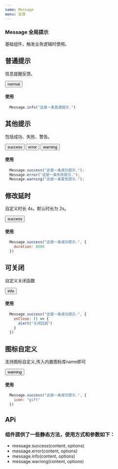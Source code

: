 ```yaml
---
name: Message
menu: 反馈
---
```



### Message 全局提示
<p>基础组件，触发业务逻辑时使用。</p> 

## 普通提示
<p>信息提醒反馈。</p>

<Playground>
  <div className="basis">
    <Button type="info">normal</Button>
  </div>
</Playground>

#### 使用
```js
  Message.info("这是一条普通提示.")
```

## 其他提示
<p>包括成功、失败、警告。</p>

<Playground>
  <div className="basis">
    <Button type="success">success</Button>
    <Button type="error">error</Button>
    <Button type="warning">warning</Button>
  </div>
</Playground>

#### 使用
```js
  Message.success("这是一条成功提示.");
  Message.error("这是一条失败提示.");
  Message.warning("这是一条警告提示.");
```

## 修改延时
<p>自定义时长 4s，默认时长为 2s。</p>

<Playground>
  <div className="basis">
    <Button type="success" duration={4000}>success</Button>
  </div>
</Playground>

#### 使用
```js
  Message.success("这是一条成功提示.", {
    duration: 8000
  })
```

## 可关闭
<p>自定义关闭函数</p>

<Playground>
  <div className="basis">
    <Button type="info" onClose={true}>info</Button>
  </div>
</Playground>

#### 使用
```js
  Message.success("这是一条成功提示.", {
    onClose: () => {
      alert("关闭回调")
    }
  })
```

## 图标自定义
<p>支持图标自定义,传入内置图标库name即可</p>

<Playground>
  <div className="basis">
    <Button type="warning" icon={"gift"}>warning</Button>
  </div>
</Playground>

#### 使用
```js
  Message.success("这是一条成功提示.", {
    icon: "gift"
  })
```


## APi
### 组件提供了一些静态方法，使用方式和参数如下：
* message.success(content, options)
* message.error(content, options)
* message.info(content, options)
* message.warning(content, options)

<Api/>
